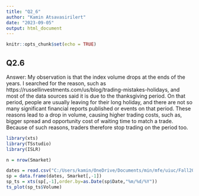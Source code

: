 ```yaml
---
title: "Q2_6"
author: "Kamin Atsavasirilert"
date: "2023-09-05"
output: html_document
---
```


```r
knitr::opts_chunk$set(echo = TRUE)
```

## Q2.6

Answer: My observation is that the index volume drops at the ends of the years. I searched for the reason, such as https://russellinvestments.com/us/blog/trading-mistakes-holidays, and most of the data sources said it is due to the thanksgiving period. On that period, people are usually leaving for their long holiday, and there are not so many significant financial reports published or events on that period. These reasons lead to a drop in volume, causing higher trading costs, such as, bigger spread and opportunity cost of waiting time to match a trade. Because of such reasons, traders therefore stop trading on the period too.

```r
library(xts)
library(TSstudio)
library(ISLR)

n = nrow(Smarket)

dates = read.csv("C:/Users/kamin/OneDrive/Documents/min/mfe/uiuc/Fall2023/Stats_for_Fin/Week2/ISLRSmarketDates.csv", header=TRUE);
sp = data.frame(dates, Smarket[,-1])
sp_ts = xts(sp[,-1],order.by=as.Date(sp$Date,"%m/%d/%Y"))
ts_plot(sp_ts$Volume)
```